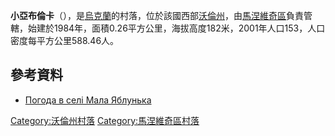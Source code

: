 {{coord|51|13|26|N|25|29|18|E|scale:30000|display=title}}

'''小亞布倫卡'''（{{lang-uk|Мала Яблунька}}），是[[烏克蘭|烏克蘭]]的村落，位於該國西部[[沃倫州|沃倫州]]，由[[馬涅維奇區|馬涅維奇區]]負責管轄，始建於1984年，面積0.26平方公里，海拔高度182米，2001年人口153，人口密度每平方公里588.46人。

==參考資料==
* [http://weather.in.ua/ua/volynskaja/14616 Погода в селі Мала Яблунька] {{Wayback|url=http://weather.in.ua/ua/volynskaja/14616 |date=20111219103334 }}

[[Category:沃倫州村落|Category:沃倫州村落]]
[[Category:馬涅維奇區村落|Category:馬涅維奇區村落]]


{{Volyn-geo-stub}}